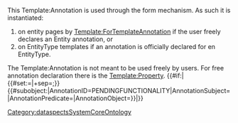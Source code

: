<noinclude>
This Template:Annotation is used through the form mechanism. As such it is instantiated:
# on entity pages by [[Template:ForTemplateAnnotation]] if the user freely declares an Entity annotation, or
# on EntityType templates if an annotation is officially declared for en EntityType.
The Template:Annotation is not meant to be used freely by users. For free annotation declaration there is the [[Template:Property]].
</noinclude>
<includeonly>{{#if:{{{AnnotationPredicate|}}}|<!-- DirectAnnotation: AnnotationSubject=Component0907067142 -->{{#set:{{{AnnotationPredicate}}}={{{AnnotationObject|}}}|+sep=;}}<!-- SubobjectedAnnotation: AnnotationSubject=Component0907067142##0#23er... -->{{#subobject:|AnnotationID=PENDINGFUNCTIONALITY|AnnotationSubject={{FULLPAGENAME}}|AnnotationPredicate={{{AnnotationPredicate}}}|AnnotationObject={{{AnnotationObject|}}}}}|'''{{wr|Error:MissingAnnotationPredicate}}'''}}</includeonly><noinclude>[[Category:dataspectsSystemCoreOntology]]</noinclude>
